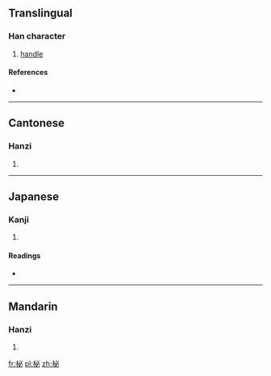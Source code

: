 ==Translingual==

===Han character===
{{Han char|rn=75|rad=木|as=05|sn=9|four=4390<sub>0</sub>|canj=木心竹 (DPH)}}

# [[handle]]

====References====
* {{Han ref|kx=0521.010|dkj=14661|dj=0909.020|hdz=21189.040|uh=67F2|ud=26610|bh=CEFC|bd=52988}}

----

==Cantonese==

===Hanzi===
{{yue-hanzi|jyut=|y=bei3}}

# {{defn|lang=yue|sort=木05}}

----

==Japanese==

===Kanji===
{{ja-kanji|grade=|rs=木05}}

# {{defn|lang=ja|sort=木05}}

====Readings====
* {{ja-readings|on=[[ひ]] (hi), [[ひつ]] (hitsu), [[びち]] (bichi)|kun=[[にぎり]] (nigiri)}}

----

==Mandarin==

===Hanzi===
{{cmn-hanzi|pin=[[bì]] ([[bi4]]), [[zhài]] ([[zhai4]]), [[zì]] ([[zi4]])|wg=pi<sup>4</sup>, chai<sup>4</sup>, tzu<sup>4</sup>}}

# {{defn|lang=cmn|sort=木05}}

[[fr:柲]]
[[pl:柲]]
[[zh:柲]]
